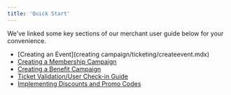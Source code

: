 ```yaml
---
title: 'Quick Start'
---
```

We've linked some key sections of our merchant user guide below for your convenience.

- [Creating an Event](creating campaign/ticketing/createevent.mdx)
- [Creating a Membership Campaign]()
- [Creating a Benefit Campaign]()
- [Ticket Validation/User Check-in Guide]()
- [Implementing Discounts and Promo Codes]()